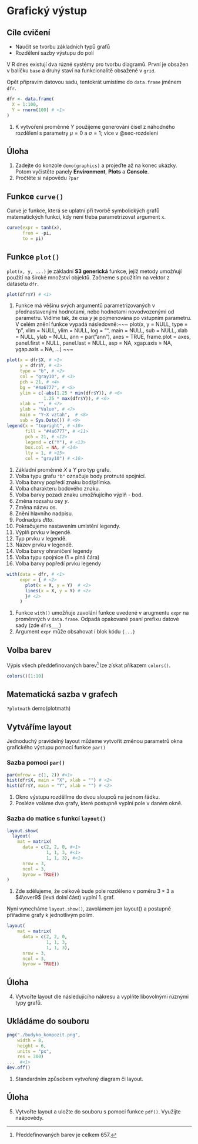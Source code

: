 # Grafický výstup {#sec-grafy}

::: callout-warning
## Cíle cvičení
  - Naučit se tvorbu základních typů grafů
  - Rozdělení sazby výstupu do polí
:::

V R dnes existují dva rúzné systémy pro tvorbu diagramů. První je obsažen v balíčku
`base` a druhý staví na funkcionalitě obsažené v `grid`. 

Opět připravím datovou sadu, tentokrát umístíme do `data.frame` jménem `dfr`.

```r
dfr <- data.frame(
  X = 1:100,
  Y = rnorm(100) # <1>
)
```
1. K vytvoření proměnné $Y$ použijeme generování čísel z náhodného rozdělení s parametry $\mu = 0$ a $\sigma = 1$; více v @sec-rozdeleni


::: callout-tip
## Úloha

  1. Zadejte do konzole `demo(graphics)` a projeďte až na konec ukázky. Potom vyčistěte
  panely **Environment**, **Plots** a **Console**. \
  2. Pročtěte si nápovědu `?par`
:::

## Funkce `curve()`

Curve je funkce, která se uplatní při tvorbě symbolických grafů matematických funkcí, kdy není třeba parametrizovat argument `x`. 

```r
curve(expr = tanh(x),
      from = -pi, 
      to = pi)
```


## Funkce `plot()`

`plot(x, y, ...)` je základní **S3 generická** funkce, jejíž metody umožňují použití na široké množství objektů.
Začneme s použitím na vektor z datasetu `dfr`.

```r
plot(dfr$Y) # <1> 
```
1. Funkce má věšinu svých argumentů parametrizovaných v přednastavenými hodnotami, nebo hodnotami novodvozenými od parametru. Vidíme tak, že osa $y$ je pojmenována po vstupním parametru. V celém znění funkce vypadá následovně:~~~
plot(x, y = NULL, type = "p",  xlim = NULL, ylim = NULL,
     log = "", main = NULL, sub = NULL, xlab = NULL, ylab = NULL,
     ann = par("ann"), axes = TRUE, frame.plot = axes,
     panel.first = NULL, panel.last = NULL, asp = NA,
     xgap.axis = NA, ygap.axis = NA,
     ...)
~~~

```r
plot(x = dfr$X, # <1>
     y = dfr$Y, # <1>
     type = "b", # <2>
     col = "gray10", # <3>
     pch = 21, # <4>
     bg = "#4a6777", # <5>
     ylim = c(-abs(1.25 * min(dfr$Y)), # <6>
              1.25 * max(dfr$Y)), # <6>
     xlab = "", # <7>
     ylab = "Value", # <7>
     main = "Y~X vztah",  # <8>
     sub = Sys.Date()) # <9>
legend(x = "topright", # <10> 
       fill = "#4a6777", # <11>
       pch = 21, # <12>
       legend = c("Y"), # <13> 
       box.col = NA, # <14>
       lty = 1, # <15>
       col = "gray10") # <16>
```
1. Základní proměnné $X$ a $Y$ pro typ grafu.
2. Volba typu grafu `"b"` označuje body protnuté spojnicí.
3. Volba barvy popředí znaku bod/přímka.
4. Volba charakteru bodového znaku.
5. Volba barvy pozadí znaku umožňujícího výplň - bod.
6. Změna rozsahu osy $y$.
7. Změna názvu os.
8. Znění hlavního nadpisu.
9. Podnadpis *dtto*.
10. Pokračujeme nastavením umístění legendy.
11. Výplň prvku v legendě.
12. Typ prvku v legendě.
13. Název prvku v legendě.
14. Volba barvy ohraničení legendy
15. Volba typu spojnice (1 = plná čára)
16. Volba barvy popředí prvku legendy



```r
with(data = dfr, # <1>
     expr = { # <2>
       plot(x = X, y = Y)  # <2>
       lines(x = X, y = Y) # <2>
       }# <2>
     ) 
```
1. Funkce `with()` umožňuje zavolání funkce uvedené v arugmentu `expr` na proměnných v `data.frame`. Odpadá opakované psaní prefixu datové sady (zde `dfr$___`)
2. Argument `expr` může obsahovat i blok kódu `{...}`

## Volba barev

Výpis všech předdefinovaných barev[^03_grafy-1] lze získat příkazem `colors()`.

[^03_grafy-1]: Předdefinovaných barev je celkem 657.

```r
colors()[1:10]
```

## Matematická sazba v grafech

`?plotmath`
demo(plotmath)

## Vytváříme layout

Jednoduchý pravidelný layout můžeme vytvořit změnou parametrů okna grafického výstupu pomocí funkce `par()`

### Sazba pomocí `par()`

```r
par(mfrow = c(1, 2)) #<1>
hist(dfr$X, main = "X", xlab = "") # <2>
hist(dfr$Y, main = "Y", xlab = "") # <2>
```
1. Okno výstupu rozdělíme do dvou sloupců na jednom řádku.
2. Posléze voláme dva grafy, které postupně vyplní pole v daném okně.

### Sazba do matice s funkcí `layout()`

```r
layout.show(
  layout(
    mat = matrix(
      data = c(2, 2, 0, #<1>
               1, 1, 3, #<1>
               1, 1, 3), #<1>
      nrow = 3, 
      ncol = 3, 
      byrow = TRUE))
)
```
1. Zde sdělujeme, že celkově bude pole rozděleno v poměru $3\times 3$ a $4\over9$ 
(levá dolní část) vyplní 1. graf.

Nyní vynecháme `layout.show()`, zavolámem jen layout() a postupně přiřadíme grafy 
k jednotlivým polím.

```r
layout(
    mat = matrix(
      data = c(2, 2, 0,
               1, 1, 3,
               1, 1, 3), 
      nrow = 3, 
      ncol = 3, 
      byrow = TRUE))
```

::: callout-tip
## Úloha

4. Vytvořte layout dle následujícího nákresu a vyplňte libovolnými rúznými typy grafů.

:::

## Ukládáme do souboru

```r
png("./budyko_kompozit.png", 
    width = 8, 
    height = 6, 
    units = "px", 
    res = 300)
...  #<1>
dev.off()
```
1. Standardním způsobem vytvořený diagram či layout.

::: callout-tip
## Úloha

5. Vytvořte layout a uložte do souboru s pomocí funkce `pdf()`. Využijte naápovědy.
:::